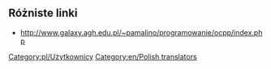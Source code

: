 
{{en/Archive/Community/Users/Infobox User| fontcolor     = navy
| width         = 
| tablecolor    = lightgreen
| color         = green
| status        =
| image         = en/Development/Code.png
| image_width   = 64px
| image_caption = since 2020
| name          = Extra Zi
| gender        = 
| birthdate     = 
| birthplace    = 
| location      = 
| country       = Poland
| ocupation     = entrant programist
| education     = 
| religion      =
| politics      = 
| iq            =
| personalitytype= 
| OTTD          = extra·zi
| website       = [http://OpenTTD-Polska.pl OpenTTD-Polska.pl]
| email         = 
| Facebook      =  
| MySpace       = 
| Twitter       =  
| interests     = 
| userboxes     = {{en/Emoticon|Confused|S}}
}}
== Różniste linki ==
* http://www.galaxy.agh.edu.pl/~pamalino/programowanie/ocpp/index.php
<!--Semi-active-->
[[Category:pl/Użytkownicy]] [[Category:en/Polish translators]]